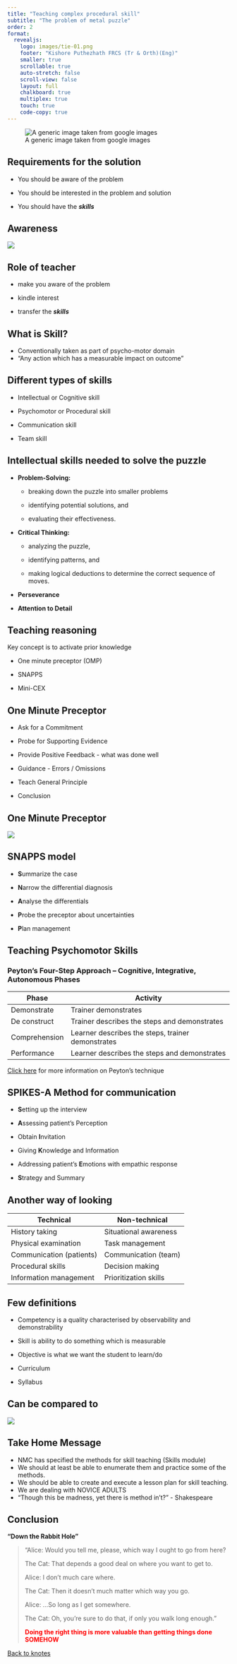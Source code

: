 ```yaml
---
title: "Teaching complex procedural skill"
subtitle: "The problem of metal puzzle"
order: 2
format:
  revealjs:
    logo: images/tie-01.png
    footer: "Kishore Puthezhath FRCS (Tr & Orth)(Eng)"
    smaller: true
    scrollable: true
    auto-stretch: false
    scroll-view: false
    layout: full
    chalkboard: true
    multiplex: true
    touch: true
    code-copy: true
---
```


![A generic image taken from google images](images/puzzle.png)

## Requirements for the solution

-   You should be aware of the problem

-   You should be interested in the problem and solution

-   You should have the ***skills***

## Awareness

![](images/skill_jpg.010.jpeg)

## Role of teacher

-   make you aware of the problem

-   kindle interest

-   transfer the ***skills***

## What is Skill?

-   Conventionally taken as part of psycho-motor domain
-   "Any action which has a measurable impact on outcome"

## Different types of skills

-   Intellectual or Cognitive skill

-   Psychomotor or Procedural skill

-   Communication skill

-   Team skill

## Intellectual skills needed to solve the puzzle

-   **Problem-Solving:** 

    -   breaking down the puzzle into smaller problems

    -   identifying potential solutions, and

    -   evaluating their effectiveness.

-   **Critical Thinking:** 

    -   analyzing the puzzle,

    -   identifying patterns, and

    -   making logical deductions to determine the correct sequence of moves.

-   **Perseverance**

-   **Attention to Detail**

## **Teaching reasoning**

Key concept is to activate prior knowledge

-   One minute preceptor (OMP)

-   SNAPPS

-   Mini-CEX

## **One Minute Preceptor**

-   Ask for a Commitment

-   Probe for Supporting Evidence

-   Provide Positive Feedback - what was done well

-   Guidance - Errors / Omissions

-   Teach General Principle

-   Conclusion

## **One Minute Preceptor**

![](images/skill_jpg.029.jpeg)

## **SNAPPS model**

-   **S**ummarize the case

-   **N**arrow the differential diagnosis

-   **A**nalyse the differentials

-   **P**robe the preceptor about uncertainties

-   **P**lan management

## **Teaching Psychomotor Skills**

### **Peyton’s Four-Step Approach – Cognitive, Integrative, Autonomous Phases**

| Phase         | Activity                                          |
|---------------|---------------------------------------------------|
| Demonstrate   | Trainer demonstrates                              |
| De construct  | Trainer describes the steps and demonstrates      |
| Comprehension | Learner describes the steps, trainer demonstrates |
| Performance   | Learner describes the steps and demonstrates      |

::: aside
[Click here](https://www.knotes.co.in/education%20technology/skill) for more information on Peyton's technique
:::

## **SPIKES-A Method for communication**

-   **S**etting up the interview

-   **A**ssessing patient’s Perception

-   Obtain **I**nvitation

-   Giving **K**nowledge and Information

-   Addressing patient’s **E**motions with empathic response

-   **S**trategy and Summary

## Another way of looking

| Technical                | Non-technical         |
|--------------------------|-----------------------|
| History taking           | Situational awareness |
| Physical examination     | Task management       |
| Communication (patients) | Communication (team)  |
| Procedural skills        | Decision making       |
| Information management   | Prioritization skills |

## Few definitions

-   Competency is a quality characterised by observability and demonstrability

-   Skill is ability to do something which is measurable

-   Objective is what we want the student to learn/do

-   Curriculum

-   Syllabus

## Can be compared to

![](images/skill_jpg.019.jpeg)

## Take Home Message

-   NMC has specified the methods for skill teaching (Skills module)
-   We should at least be able to enumerate them and practice some of the methods.
-   We should be able to create and execute a lesson plan for skill teaching.
-   We are dealing with NOVICE ADULTS
-   "Though this be madness, yet there is method in't?" - Shakespeare

## Conclusion {.smaller}

**“Down the Rabbit Hole”**

> “Alice: Would you tell me, please, which way I ought to go from here?
>
> The Cat: That depends a good deal on where you want to get to.
>
> Alice: I don’t much care where.
>
> The Cat: Then it doesn’t much matter which way you go.   
>
> Alice: …So long as I get somewhere.
>
> The Cat: Oh, you’re sure to do that, if only you walk long enough.”
>
> [**Doing the right thing is more valuable than getting things done SOMEHOW**]{style="color: red"}

[Back to knotes](https://www.knotes.co.in)
